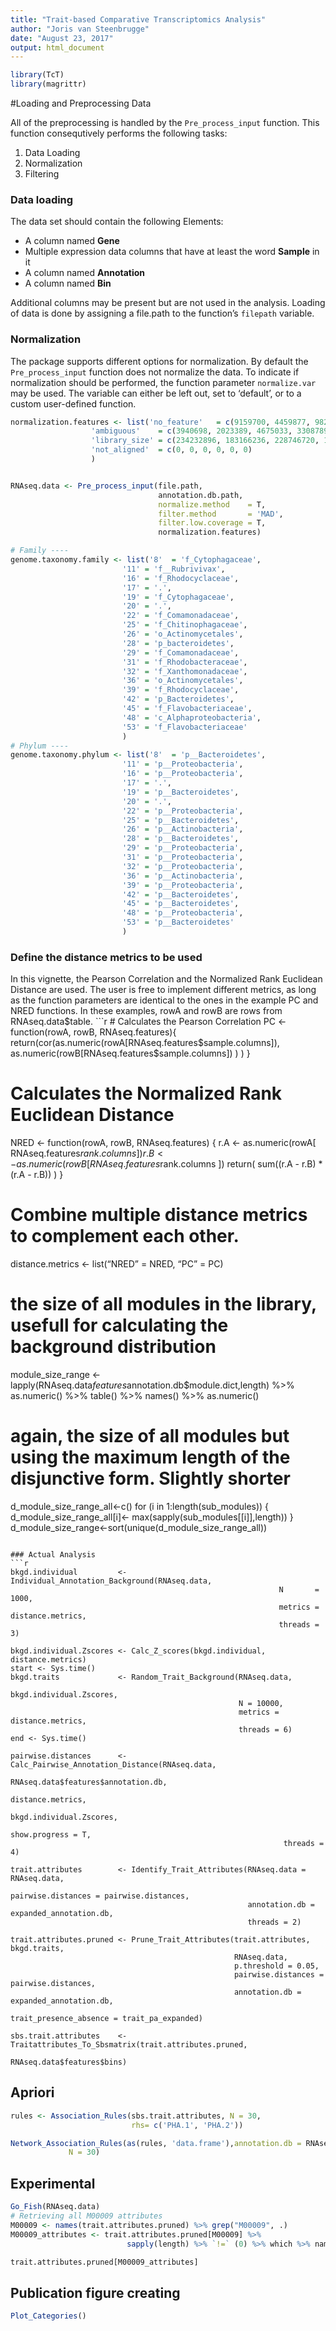 ```yaml
---
title: "Trait-based Comparative Transcriptomics Analysis"
author: "Joris van Steenbrugge"
date: "August 23, 2017"
output: html_document
---
```

```r
library(TcT)
library(magrittr)

```
#Loading and Preprocessing Data


All of the preprocessing is handled by the `Pre_process_input` function.
This function consequtively performs the following tasks:

1. Data Loading
2. Normalization
3. Filtering


### Data loading
The data set should contain the following Elements:

* A column named **Gene**
* Multiple expression data columns that have at least the word **Sample** in it
* A column named **Annotation**
* A column named **Bin**

Additional columns may be present but are not used in the analysis.
Loading of data is done by assigning a file.path to the function's `filepath`
variable.

### Normalization
The package supports different options for normalization. By default the `Pre_process_input` function
does not normalize the data. To indicate if normalization should be performed, the function parameter 
`normalize.var` may be used. The variable can either be left out, set to 'default', or to a custom user-defined function.
```r
normalization.features <- list('no_feature'   = c(9159700, 4459877, 9826273, 8171512, 9542765, 10522313),
                  'ambiguous'    = c(3940698, 2023389, 4675033, 3308789, 6446272, 5966543),
                  'library_size' = c(234232896, 183166236, 228746720, 198024002, 231567992, 259156166),
                  'not_aligned'  = c(0, 0, 0, 0, 0, 0)
                  )


RNAseq.data <- Pre_process_input(file.path,
                                 annotation.db.path,
                                 normalize.method    = T,
                                 filter.method       = 'MAD',
                                 filter.low.coverage = T,
                                 normalization.features)

# Family ----
genome.taxonomy.family <- list('8'  = 'f_Cytophagaceae',
                         '11' = 'f__Rubrivivax',
                         '16' = 'f_Rhodocyclaceae',
                         '17' = '.',
                         '19' = 'f_Cytophagaceae',
                         '20' = '.',
                         '22' = 'f_Comamonadaceae',
                         '25' = 'f_Chitinophagaceae',
                         '26' = 'o_Actinomycetales',
                         '28' = 'p_bacteroidetes',
                         '29' = 'f_Comamonadaceae',
                         '31' = 'f_Rhodobacteraceae',
                         '32' = 'f_Xanthomonadaceae',
                         '36' = 'o_Actinomycetales',
                         '39' = 'f_Rhodocyclaceae',
                         '42' = 'p_Bacteroidetes',
                         '45' = 'f_Flavobacteriaceae',
                         '48' = 'c_Alphaproteobacteria',
                         '53' = 'f_Flavobacteriaceae'
                         )
# Phylum ----
genome.taxonomy.phylum <- list('8'  = 'p__Bacteroidetes',
                         '11' = 'p__Proteobacteria',
                         '16' = 'p__Proteobacteria',
                         '17' = '.',
                         '19' = 'p__Bacteroidetes',
                         '20' = '.',
                         '22' = 'p__Proteobacteria',
                         '25' = 'p__Bacteroidetes',
                         '26' = 'p__Actinobacteria',
                         '28' = 'p__Bacteroidetes',
                         '29' = 'p__Proteobacteria',
                         '31' = 'p__Proteobacteria',
                         '32' = 'p__Proteobacteria',
                         '36' = 'p__Actinobacteria',
                         '39' = 'p__Proteobacteria',
                         '42' = 'p__Bacteroidetes',
                         '45' = 'p__Bacteroidetes',
                         '48' = 'p__Proteobacteria',
                         '53' = 'p__Bacteroidetes'
                         )
```

### Define the distance metrics to be used
In this vignette, the Pearson Correlation and the Normalized Rank Euclidean Distance are used.
The user is free to implement different metrics, as long as the function parameters
are identical to the ones in the example PC and NRED functions.
In these examples, rowA and rowB are rows from RNAseq.data$table.
```r
# Calculates the Pearson Correlation
PC <- function(rowA, rowB, RNAseq.features){
  return(cor(as.numeric(rowA[RNAseq.features$sample.columns]),
             as.numeric(rowB[RNAseq.features$sample.columns])
             )
         )
}

# Calculates the Normalized Rank Euclidean Distance
NRED <- function(rowA, rowB, RNAseq.features) {
  r.A <- as.numeric(rowA[ RNAseq.features$rank.columns ])
  r.B <- as.numeric(rowB[ RNAseq.features$rank.columns ])
  return(
    sum((r.A - r.B) * (r.A - r.B))
  )
}

# Combine multiple distance metrics to complement each other.
distance.metrics <- list("NRED" = NRED,
                         "PC"   = PC)

# the size of all modules in the library, usefull for calculating the background distribution
module_size_range <- lapply(RNAseq.data$features$annotation.db$module.dict,length) %>% as.numeric() %>% table() %>% names() %>% as.numeric()

# again, the size of all modules but using the maximum length of the disjunctive form. Slightly shorter
d_module_size_range_all<-c()
for (i in 1:length(sub_modules)) {
  d_module_size_range_all[i]<- max(sapply(sub_modules[[i]],length))
}
d_module_size_range<-sort(unique(d_module_size_range_all))


```

### Actual Analysis
```r
bkgd.individual         <- Individual_Annotation_Background(RNAseq.data, 
                                                            N       = 1000, 
                                                            metrics = distance.metrics,
                                                            threads = 3)

bkgd.individual.Zscores <- Calc_Z_scores(bkgd.individual, distance.metrics)
start <- Sys.time()
bkgd.traits             <- Random_Trait_Background(RNAseq.data, 
                                                   bkgd.individual.Zscores,
                                                   N = 10000, 
                                                   metrics = distance.metrics,
                                                   threads = 6)
end <- Sys.time()

pairwise.distances      <- Calc_Pairwise_Annotation_Distance(RNAseq.data,
                                                             RNAseq.data$features$annotation.db,
                                                             distance.metrics,
                                                             bkgd.individual.Zscores,
                                                             show.progress = T,
                                                             threads = 4)

trait.attributes        <- Identify_Trait_Attributes(RNAseq.data = RNAseq.data, 
                                                     pairwise.distances = pairwise.distances,
                                                     annotation.db = expanded_annotation.db,
                                                     threads = 2)

trait.attributes.pruned <- Prune_Trait_Attributes(trait.attributes, bkgd.traits, 
                                                  RNAseq.data,
                                                  p.threshold = 0.05,
                                                  pairwise.distances = pairwise.distances,
                                                  annotation.db = expanded_annotation.db,
                                                  trait_presence_absence = trait_pa_expanded)

sbs.trait.attributes    <- Traitattributes_To_Sbsmatrix(trait.attributes.pruned, 
                                                        RNAseq.data$features$bins)
```



## Apriori
```r

rules <- Association_Rules(sbs.trait.attributes, N = 30,
                           rhs= c('PHA.1', 'PHA.2'))

Network_Association_Rules(as(rules, 'data.frame'),annotation.db = RNAseq.data$features$annotation.db,
             N = 30)
```


## Experimental
```r
Go_Fish(RNAseq.data)
# Retrieving all M00009 attributes
M00009 <- names(trait.attributes.pruned) %>% grep("M00009", .)
M00009_attributes <- trait.attributes.pruned[M00009] %>% 
                          sapply(length) %>% `!=` (0) %>% which %>% names

trait.attributes.pruned[M00009_attributes]
```

## Publication figure creating
```r
Plot_Categories()
```
